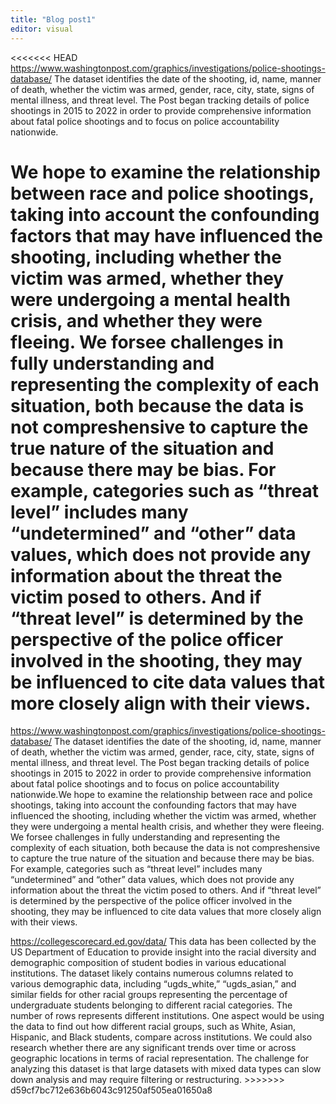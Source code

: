 ```yaml
---
title: "Blog post1"
editor: visual
---
```


<<<<<<< HEAD
<https://www.washingtonpost.com/graphics/investigations/police-shootings-database/> The dataset identifies the date of the shooting, id, name, manner of death, whether the victim was armed, gender, race, city, state, signs of mental illness, and threat level. The Post began tracking details of police shootings in 2015 to 2022 in order to provide comprehensive information about fatal police shootings and to focus on police accountability nationwide.

We hope to examine the relationship between race and police shootings, taking into account the confounding factors that may have influenced the shooting, including whether the victim was armed, whether they were undergoing a mental health crisis, and whether they were fleeing. We forsee challenges in fully understanding and representing the complexity of each situation, both because the data is not compreshensive to capture the true nature of the situation and because there may be bias. For example, categories such as "threat level" includes many "undetermined" and "other" data values, which does not provide any information about the threat the victim posed to others. And if "threat level" is determined by the perspective of the police officer involved in the shooting, they may be influenced to cite data values that more closely align with their views.
=======
<https://www.washingtonpost.com/graphics/investigations/police-shootings-database/> The dataset identifies the date of the shooting, id, name, manner of death, whether the victim was armed, gender, race, city, state, signs of mental illness, and threat level. The Post began tracking details of police shootings in 2015 to 2022 in order to provide comprehensive information about fatal police shootings and to focus on police accountability nationwide.We hope to examine the relationship between race and police shootings, taking into account the confounding factors that may have influenced the shooting, including whether the victim was armed, whether they were undergoing a mental health crisis, and whether they were fleeing. We forsee challenges in fully understanding and representing the complexity of each situation, both because the data is not compreshensive to capture the true nature of the situation and because there may be bias. For example, categories such as "threat level" includes many "undetermined" and "other" data values, which does not provide any information about the threat the victim posed to others. And if "threat level" is determined by the perspective of the police officer involved in the shooting, they may be influenced to cite data values that more closely align with their views.

<https://collegescorecard.ed.gov/data/> This data has been collected by the US Department of Education to provide insight into the racial diversity and demographic composition of student bodies in various educational institutions. The dataset likely contains numerous columns related to various demographic data, including "ugds_white," "ugds_asian," and similar fields for other racial groups representing the percentage of undergraduate students belonging to different racial categories. The number of rows represents different institutions. One aspect would be using the data to find out how different racial groups, such as White, Asian, Hispanic, and Black students, compare across institutions. We could also research whether there are any significant trends over time or across geographic locations in terms of racial representation. The challenge for analyzing this dataset is that large datasets with mixed data types can slow down analysis and may require filtering or restructuring.
>>>>>>> d59cf7bc712e636b6043c91250af505ea01650a8

